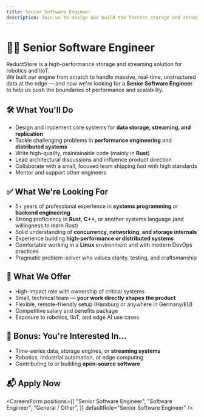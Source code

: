 ```yaml
---
title: Senior Software Engineer
description: Join us to design and build the fastest storage and streaming engine for robotics and IIoT.
---
```



# 👩‍💻 Senior Software Engineer

ReductStore is a high-performance storage and streaming solution for robotics and IIoT.  
We built our engine from scratch to handle massive, real-time, unstructured data at the edge — and now we're looking for a **Senior Software Engineer** to help us push the boundaries of performance and scalability.

## 🛠 What You'll Do

- Design and implement core systems for **data storage, streaming, and replication**
- Tackle challenging problems in **performance engineering** and **distributed systems**
- Write high-quality, maintainable code (mainly in **Rust**)
- Lead architectural discussions and influence product direction
- Collaborate with a small, focused team shipping fast with high standards
- Mentor and support other engineers

## ✅ What We're Looking For

- 5+ years of professional experience in **systems programming** or **backend engineering**
- Strong proficiency in **Rust**, **C++**, or another systems language (and willingness to learn Rust)
- Solid understanding of **concurrency, networking, and storage internals**
- Experience building **high-performance or distributed systems**
- Comfortable working in a **Linux** environment and with modern DevOps practices
- Pragmatic problem-solver who values clarity, testing, and craftsmanship

## 🌱 What We Offer

- High-impact role with ownership of critical systems
- Small, technical team — **your work directly shapes the product**
- Flexible, remote-friendly setup (Hamburg or anywhere in Germany/EU)
- Competitive salary and benefits package
- Exposure to robotics, IIoT, and edge AI use cases

## 🚗 Bonus: You're Interested In…

- Time-series data, storage engines, or **streaming systems**
- Robotics, industrial automation, or edge computing
- Contributing to or building **open-source software**

## 📬 Apply Now

<CareersForm
  positions={[
    "Senior Software Engineer",
    "Software Engineer",
    "General / Other",
  ]}
  defaultRole="Senior Software Engineer"
/>
